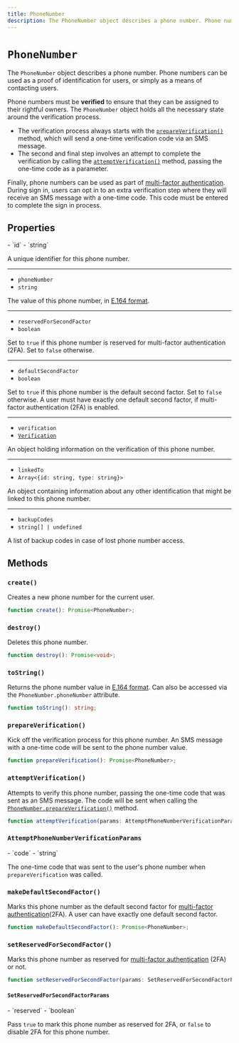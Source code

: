 ```yaml
---
title: PhoneNumber
description: The PhoneNumber object describes a phone number. Phone numbers can be used as a proof of identification for users, or simply as a means of contacting users.
---
```


# `PhoneNumber`

The `PhoneNumber` object describes a phone number. Phone numbers can be used as a proof of identification for users, or simply as a means of contacting users.

Phone numbers must be **verified** to ensure that they can be assigned to their rightful owners. The `PhoneNumber` object holds all the necessary state around the verification process.

- The verification process always starts with the [`prepareVerification()`](#prepare-verification) method, which will send a one-time verification code via an SMS message.
- The second and final step involves an attempt to complete the verification by calling the [`attemptVerification()`](#attempt-verification) method, passing the one-time code as a parameter.

Finally, phone numbers can be used as part of [multi-factor authentication](/docs/authentication/configuration/sign-up-sign-in-options#multi-factor-authentication). During sign in, users can opt in to an extra verification step where they will receive an SMS message with a one-time code. This code must be entered to complete the sign in process.

## Properties

<Properties>
  - `id`
  - `string`

  A unique identifier for this phone number.

  ---

  - `phoneNumber`
  - `string`

  The value of this phone number, in [E.164 format](https://en.wikipedia.org/wiki/E.164).

  ---

  - `reservedForSecondFactor`
  - `boolean`

  Set to `true` if this phone number is reserved for multi-factor authentication (2FA). Set to `false` otherwise.

  ---

  - `defaultSecondFactor`
  - `boolean`

  Set to `true` if this phone number is the default second factor. Set to `false` otherwise. A user must have exactly one default second factor, if multi-factor authentication (2FA) is enabled.

  ---

  - `verification`
  - [`Verification`](/docs/references/javascript/types/verification)

  An object holding information on the verification of this phone number.

  ---

  - `linkedTo`
  - `Array<{id: string, type: string}>`

  An object containing information about any other identification that might be linked to this phone number.

  ---

  - `backupCodes`
  - `string[] | undefined`

  A list of backup codes in case of lost phone number access.
</Properties>

## Methods

### `create()`

Creates a new phone number for the current user.

```typescript {{ prettier: false }}
function create(): Promise<PhoneNumber>;
```

### `destroy()`

Deletes this phone number.

```typescript {{ prettier: false }}
function destroy(): Promise<void>;
```

### `toString()`

Returns the phone number value in [E.164 format](https://en.wikipedia.org/wiki/E.164). Can also be accessed via the `PhoneNumber.phoneNumber` attribute.

```typescript {{ prettier: false }}
function toString(): string;
```

### `prepareVerification()`

Kick off the verification process for this phone number. An SMS message with a one-time code will be sent to the phone number value.

```typescript {{ prettier: false }}
function prepareVerification(): Promise<PhoneNumber>;
```

### `attemptVerification()`

Attempts to verify this phone number, passing the one-time code that was sent as an SMS message. The code will be sent when calling the [`PhoneNumber.prepareVerification()`](#prepare-verification) method.

```typescript {{ prettier: false }}
function attemptVerification(params: AttemptPhoneNumberVerificationParams): Promise<PhoneNumber>;
```

### `AttemptPhoneNumberVerificationParams`

<Properties>
  - `code`
  - `string`

  The one-time code that was sent to the user's phone number when `prepareVerification` was called.
</Properties>

### `makeDefaultSecondFactor()`

Marks this phone number as the default second factor for [multi-factor authentication](/docs/custom-flows/email-password-mfa)(2FA). A user can have exactly one default second factor.

```typescript {{ prettier: false }}
function makeDefaultSecondFactor(): Promise<PhoneNumber>;
```

### `setReservedForSecondFactor()`

Marks this phone number as reserved for [multi-factor authentication](/docs/custom-flows/email-password-mfa) (2FA) or not.

```typescript {{ prettier: false }}
function setReservedForSecondFactor(params: SetReservedForSecondFactorParams): Promise<PhoneNumber>;
```

#### `SetReservedForSecondFactorParams`

<Properties>
  - `reserved`
  - `boolean`

  Pass `true` to mark this phone number as reserved for 2FA, or `false` to disable 2FA for this phone number.
</Properties>
